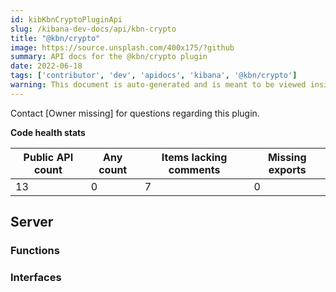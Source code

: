 ```yaml
---
id: kibKbnCryptoPluginApi
slug: /kibana-dev-docs/api/kbn-crypto
title: "@kbn/crypto"
image: https://source.unsplash.com/400x175/?github
summary: API docs for the @kbn/crypto plugin
date: 2022-06-18
tags: ['contributor', 'dev', 'apidocs', 'kibana', '@kbn/crypto']
warning: This document is auto-generated and is meant to be viewed inside our experimental, new docs system. Reach out in #docs-engineering for more info.
---
```




Contact [Owner missing] for questions regarding this plugin.

**Code health stats**

| Public API count  | Any count | Items lacking comments | Missing exports |
|-------------------|-----------|------------------------|-----------------|
| 13 | 0 | 7 | 0 |

## Server

### Functions
<DocDefinitionList data={kbnCryptoObj.server.functions}/>

### Interfaces
<DocDefinitionList data={kbnCryptoObj.server.interfaces}/>

